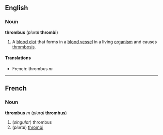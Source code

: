 ==English==
===Noun===
'''thrombus''' (''plural'' '''thrombi''')

#A [[blood clot]] that forms in a [[blood vessel]] in a living [[organism]] and causes [[thrombosis]].

====Translations====
*French: thrombus ''m''

----
==French==
===Noun===
'''thrombus''' ''m'' (''plural'' '''thrombus''')

#(''singular'') thrombus
#(''plural'') [[thrombi]]